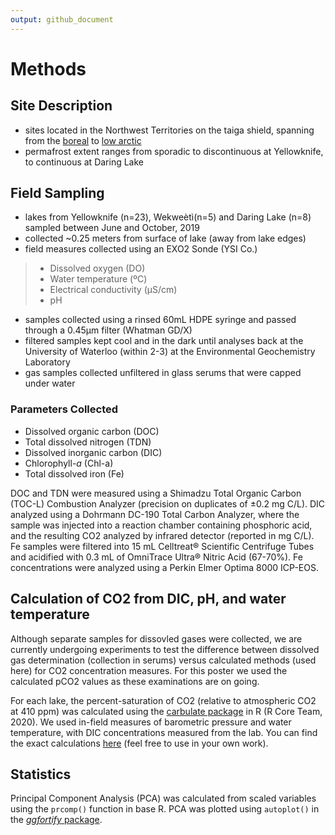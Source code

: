 ```yaml
---
output: github_document
---
```

# Methods

## Site Description
- sites located in the Northwest Territories on the taiga shield, spanning from the [boreal](https://www.enr.gov.nt.ca/sites/enr/files/wkss_taiga_shield-2008.pdf) to [low arctic](https://www.enr.gov.nt.ca/sites/enr/files/wkss_taiga_shield-2008.pdf)  
- permafrost extent ranges from sporadic to discontinuous at Yellowknife, to continuous at Daring Lake

## Field Sampling
- lakes from Yellowknife (n=23), Wekweètì(n=5) and Daring Lake (n=8) sampled between June and October, 2019  
- collected ~0.25 meters from surface of lake (away from lake edges)  
- field measures collected using an EXO2 Sonde (YSI Co.)  

> - Dissolved oxygen (DO)  
> - Water temperature (ºC)  
> - Electrical conductivity (μS/cm)  
> - pH  

- samples collected using a rinsed 60mL HDPE syringe and passed through a 0.45μm filter (Whatman GD/X)  
- filtered samples kept cool and in the dark until analyses back at the University of Waterloo (within 2-3) at the Environmental Geochemistry Laboratory  
- gas samples collected unfiltered in glass serums that were capped under water  

### Parameters Collected
- Dissolved organic carbon (DOC)  
- Total dissolved nitrogen (TDN)  
- Dissolved inorganic carbon (DIC)  
- Chlorophyll-*a* (Chl-a)  
- Total dissolved iron (Fe)  

DOC and TDN were measured using a Shimadzu Total Organic Carbon (TOC-L) Combustion Analyzer (precision on duplicates of ±0.2 mg C/L). DIC analyzed using a Dohrmann DC-190 Total Carbon Analyzer, where the sample was injected into a reaction chamber containing phosphoric acid, and the resulting CO2 analyzed by infrared detector (reported in mg C/L). Fe samples were filtered into 15 mL Celltreat® Scientific Centrifuge Tubes and acidified with 0.3 mL of OmniTrace Ultra® Nitric Acid (67-70%). Fe concentrations were analyzed using a Perkin Elmer Optima 8000 ICP-EOS.

## Calculation of CO2 from DIC, pH, and water temperature
Although separate samples for dissovled gases were collected, we are currently undergoing experiments to test the difference between dissolved gas determination (collection in serums) versus calculated methods (used here) for CO2 concentration measures. For this poster we used the calculated pCO2 values as these examinations are on going.

For each lake, the percent-saturation of CO2 (relative to atmospheric CO2 at 410 ppm) was calculated using the [carbulate package](https://github.com/biogeochem/carbulate) in R (R Core Team, 2020). We used in-field measures of barometric pressure and water temperature, with DIC concentrations measured from the lab. You can find the exact calculations [here](https://github.com/biogeochem/carbulate/blob/master/R/carbulate.R) (feel free to use in your own work).

## Statistics
Principal Component Analysis (PCA) was calculated from scaled variables using the `prcomp()` function in base R. PCA was plotted using `autoplot()` in the [*ggfortify* package](https://cran.r-project.org/web/packages/ggfortify/index.html). 